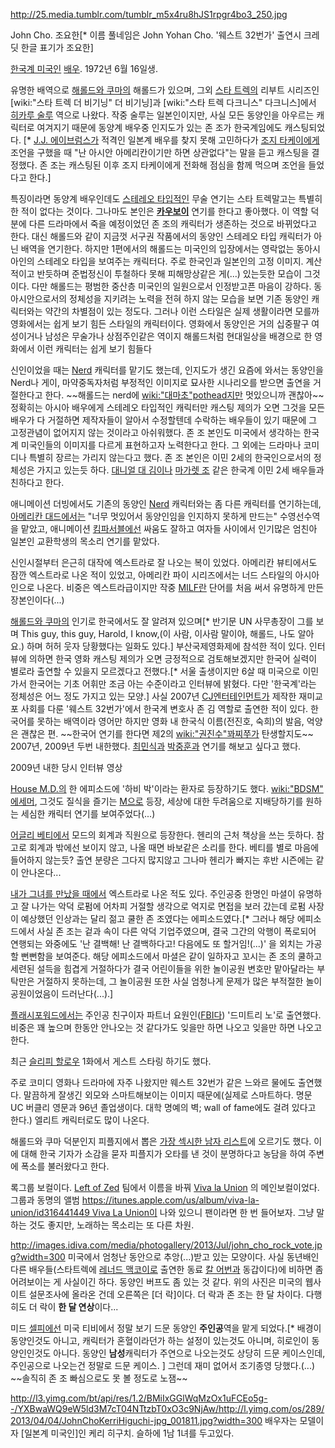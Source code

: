 http://25.media.tumblr.com/tumblr_m5x4ru8hJS1rpgr4bo3_250.jpg

John Cho.
조요한[* 이름 풀네임은 John Yohan Cho. '웨스트 32번가' 출연시 크레딧 한글 표기가 조요한]

[[한국계 미국인]] [[배우]]. 1972년 6월 16일생.

유명한 배역으로 [[해롤드와 쿠마]]의 해롤드가 있으며, 그외 [[스타 트렉]]의 리부트 시리즈인 [wiki:"스타 트렉 더 비기닝" 더 비기닝]과 [wiki:"스타 트렉 다크니스" 다크니스]에서 [[히카루 술루]] 역으로 나왔다. 작중 술루는 일본인이지만, 사실 모든 동양인을 아우르는 캐릭터로 여겨지기 때문에 동양계 배우중 인지도가 있는 존 조가 한국계임에도 캐스팅되었다. [* [[J.J. 에이브럼스]]가 적격인 일본계 배우를 찾지 못해 고민하다가 [[조지 타케이]]에게 조언을 구했을 때 "난 아시안 아메리칸이기만 하면 상관없다"는 말을 듣고 캐스팅을 결정했다. 존 조는 캐스팅된 이후 조지 타케이에게 전화해 점심을 함께 먹으며 조언을 들었다고 한다.]

특징이라면 동양계 배우인데도 [[스테레오 타입]]적인 무술 연기는 스타 트렉말고는 특별히 한 적이 없다는 것이다. 그나마도 본인은 '''[[카우보이]]''' 연기를 한다고 좋아했다. 이 역할 덕분에 다른 드라마에서 죽을 예정이었던 존 조의 캐릭터가 생존하는 것으로 바뀌었다고 한다. 대신 해롤드와 같이 지금껏 서구권 작품에서의 동양인 스테레오 타입 캐릭터가 아닌 배역을 연기한다. 하지만 1편에서의 해롤드는 미국인의 입장에서는 영락없는 동아시아인의 스테레오 타입을 보여주는 캐릭터다. 주로 한국인과 일본인의 고정 이미지. 계산적이고 반듯하며 준법정신이 투철하다 못해 피해망상같은 게(...) 있는듯한 모습이 그것이다. 다만 해롤드는 평범한 중산층 미국인의 일원으로서 인정받고픈 마음이 강하다. 동아시안으로서의 정체성을 지키려는 노력을 전혀 하지 않는 모습을 보면 기존 동양인 캐릭터와는 약간의 차별점이 있는 정도다. 그러나 이런 스타일은 실제 생활이라면 모를까 영화에서는 쉽게 보기 힘든 스타일의 캐릭터이다. 영화에서 동양인은 거의 십중팔구 여성이거나 남성은 무술가나 상점주인같은 역이지 해롤드처럼 현대일상을 배경으로 한 영화에서 이런 캐릭터는 쉽게 보기 힘들다

신인이었을 때는 [[Nerd]] 캐릭터를 맡기도 했는데, 인지도가 생긴 요즘에 와서는 동양인을 Nerd나 게이, 마약중독자처럼 부정적인 이미지로 묘사한 시나리오를 받으면 출연을 거절한다고 한다. ~~해롤드는 nerd에 [[wiki:"대마초"pothead]]지만 멋있으니까 괜찮아~~ 정확히는 아시아 배우에게 스테레오 타입적인 캐릭터만 캐스팅 제의가 오면 그것을 모든 배우가 다 거절하면 제작자들이 알아서 수정할텐데 수락하는 배우들이 있기 때문에 그 고정관념이 없어지지 않는 것이라고 아쉬워했다. 존 조 본인도 미국에서 생각하는 한국계 미국인들의 이미지를 다르게 표현하고자 노력한다고 한다. 그 외에는 드라마나 코미디나 특별히 장르는 가리지 않는다고 했다. 존 조 본인은 이민 2세의 한국인으로서의 정체성은 가지고 있는듯 하다. [[대니얼 대 김]]이나 [[마가렛 조]] 같은 한국계 이민 2세 배우들과 친하다고 한다.

애니메이션 더빙에서도 기존의 동양인 [[Nerd]] 캐릭터와는 좀 다른 캐릭터를 연기하는데, [[아메리칸 대드]]에서는 "너무 멋있어서 동양인임을 인지하지 못하게 만드는" 수영선수역을 맡았고, 애니메이션 [[킴파서블]]에선 싸움도 잘하고 여자들 사이에서 인기많은 엄친아 일본인 교환학생의 목소리 연기를 맡았다.

신인시절부터 은근히 대작에 엑스트라로 잘 나오는 복이 있었다. 아메리칸 뷰티에서도 잠깐 엑스트라로 나온 적이 있었고, 아메리칸 파이 시리즈에서는 너드 스타일의 아시아인으로 나온다. 비중은 엑스트라급이지만 작중 [[MILF]]란 단어를 처음 써서 유명하게 만든 장본인이다(...)

[[해롤드와 쿠마]]의 인기로 한국에서도 잘 알려져 있으며[* 반기문 UN 사무총장이 그를 보며 This guy, this guy, Harold, I know,(이 사람, 이사람 말이야, 해롤드, 나도 알아요.) 하며 허허 웃자 당황했다는 일화도 있다.] 부산국제영화제에 참석한 적이 있다. 인터뷰에 의하면 한국 영화 캐스팅 제의가 오면 긍정적으로 검토해보겠지만 한국어 실력이 별로라 출연할 수 있을지 모르겠다고 전했다.[* 서울 출생이지만 6살 때 미국으로 이민가서 한국어는 기초 어휘만 조금 아는 수준이라고 인터뷰에 밝혔다. 다만 '한국계'라는 정체성은 어느 정도 가지고 있는 모양.] 사실 2007년 [[CJ엔터테인먼트]]가 제작한 재미교포 사회를 다룬 '웨스트 32번가'에서 한국계 변호사 존 김 역할로 출연한 적이 있다. 한국어를 못하는 배역이라 영어만 하지만 영화 내 한국식 이름(전진호, 숙희)의 발음, 억양은 괜찮은 편. ~~한국어 연기를 한다면 제2의 [[wiki:"권진수"꽈찌쭈]]가 탄생할지도~~ 2007년, 2009년 두번 내한했다. [[최민식]]과 [[박중훈]]과 연기를 해보고 싶다고 했다.

{{{#!html
<object width="560" height="315"><param name="movie" value="//www.youtube.com/v/Cn9kh805Z0A?hl=ko_KR&amp;version=3"></param><param name="allowFullScreen" value="true"></param><param name="allowscriptaccess" value="always"></param><embed src="//www.youtube.com/v/Cn9kh805Z0A?hl=ko_KR&amp;version=3" type="application/x-shockwave-flash" width="560" height="315" allowscriptaccess="always" allowfullscreen="true"></embed></object>}}}
2009년 내한 당시 인터뷰 영상

[[House M.D.]]의 한 에피소드에 '하비 박'이라는 환자로 등장하기도 했다. [[wiki:"BDSM" 에세머]], 그것도 질식을 즐기는 [[M]]으로 등장, 세상에 대한 두려움으로 지배당하기를 원하는 세심한 캐릭터 연기를 보여주었다(...)

[[어글리 베티]]에서 모드의 회계과 직원으로 등장한다. 헨리의 근처 책상을 쓰는 듯하다. 참고로 회계과 밖에선 보이지 않고, 나올 때면 바보같은 소리를 한다. 베티를 별로 마음에 들어하지 않는듯? 출연 분량은 그다지 많지않고 그나마 헨리가 빠지는 후반 시즌에는 같이 안나온다...

[[내가 그녀를 만났을 때]]에서 엑스트라로 나온 적도 있다. 주인공중 한명인 마셜이 유명하고 잘 나가는 악덕 로펌에 어차피 거절할 생각으로 억지로 면접을 보러 갔는데 로펌 사장이 예상했던 인상과는 달리 젊고 쿨한 존 조였다는 에피소드였다.[* 그러나 해당 에피소드에서 사실 존 조는 겉과 속이 다른 악덕 기업주였으며, 결국 그간의 악행이 폭로되어 연행되는 와중에도 '난 결백해! 난 결백하다고! 다음에도 또 할거임!(...)' 을 외치는 가공할 뻔뻔함을 보여준다. 해당 에피소드에서 마셜은 같이 일하자고 꼬시는 존 조의 쿨하고 세련된 설득을 힘겹게 거절하다가 결국 어린이들을 위한 놀이공원 변호만 맡아달라는 부탁만은 거절하지 못하는데, 그 놀이공원 또한 사실 엄청나게 문제가 많은 부적절한 놀이공원이었음이 드러난다(...).]

[[플래시포워드]]에서는 주인공 친구이자 파트너 요원인([[FBI]]다) '드미트리 노'로 출연했다. 비중은 꽤 높으며 한동안 안나오는 것 같다가도 잊을만 하면 나오고 잊을만 하면 나오고 한다.

최근 [[슬리피 할로우]] 1화에서 게스트 스타링 하기도 했다.

주로 코미디 영화나 드라마에 자주 나왔지만 웨스트 32번가 같은 느와르 물에도 출연했다. 말끔하게 잘생긴 외모와 스마트해보이는 이미지 때문에(실제로 스마트하다. 명문 UC 버클리 영문과 96년 졸업생이다. 대학 명예의 벽; wall of fame에도 걸려 있다고 한다.) 엘리트 캐릭터로도 많이 나온다. 

해롤드와 쿠마 덕분인지 피플지에서 뽑은 [http://www.people.com/people/package/sma2006/gallery/0,,1539441_1559557_11,00.html 가장 섹시한 남자 리스트]에 오르기도 했다. 이에 대해 한국 기자가 소감을 묻자 피플지가 오타를 낸 것이 분명하다고 농담을 하여 주변에 폭소를 불러왔다고 한다.  

록그룹 보컬이다. [[Left of Zed]] 팀에서 이름을 바꿔 [[Viva la Union]] 의 메인보컬이었다.
그룹과 동명의 앨범 [[https://itunes.apple.com/us/album/viva-la-union/id316441449 Viva La Union]]이 나와 있으니 팬이라면 한 번 들어보자.
그냥 말하는 것도 좋지만, 노래하는 목소리는 또 다른 차원.

http://images.idiva.com/media/photogallery/2013/Jul/john_cho_rock_vote.jpg?width=300
미국에서 엄청난 동안으로 추앙(...)받고 있는 모양이다. 사실 동년배인 다른 배우들(스타트렉에 [[레너드 맥코이]]로 출연한 동료 [[칼 어번]]과 동갑이다)에 비하면 좀 어려보이는 게 사실이긴 하다. 동양인 버프도 좀 있는 것 같다. 위의 사진은 미국의 웹사이트 설문조사에 올라온 건데 오른쪽은 [더 락]이다. 더 락과 존 조는 한 달 차이다. 다행히도 더 락이 '''한 달 연상'''이다...

미드 [[셀피]]에선 미국 티비에서 정말 보기 드문 동양인 '''주인공'''역을 맡게 되었다.[* 배경이 동양인것도 아니고, 캐릭터가 혼혈이라던가 하는 설정이 있는것도 아니며, 히로인이 동양인인것도 아니다.  동양인 '''남성'''캐릭터가 주연으로 나오는것도 상당히 드문 케이스인데, 주인공으로 나오는건 정말로 드문 케이스. ]  그런데 재미 없어서 조기종영 당했다.(...) ~~솔직히 존 조 빠심으로도 못 볼 정도로 노잼~~

http://l3.yimg.com/bt/api/res/1.2/BMiIxGGlWqMzOx1uFCEo5g--/YXBwaWQ9eW5ld3M7cT04NTtzbT0xO3c9NjAw/http://l.yimg.com/os/289/2013/04/04/JohnChoKerriHiguchi-jpg_001811.jpg?width=300
배우자는 모델이자 [일본계 미국인]인 케리 히구치. 슬하에 1남 1녀를 두고있다. 
